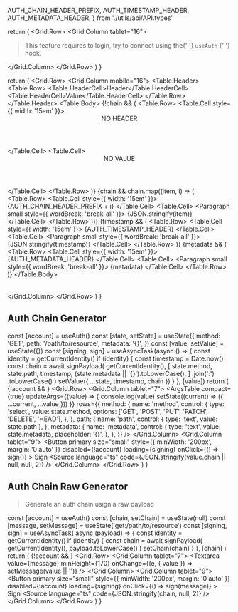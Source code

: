   AUTH_CHAIN_HEADER_PREFIX,
  AUTH_TIMESTAMP_HEADER,
  AUTH_METADATA_HEADER,
} from './utils/api/API.types'

<Meta title="Development/AuthChain" />

  return (
    <Grid.Row>
      <Grid.Column tablet="16">
        <Blockquote>
          <Paragraph small secondary>
            This feature requires to login, try to connect using the{' '}
            <Link href="./?path=/story/hooks-useauth--page#connect-preview">
              `useAuth`
            </Link>{' '}
            hook.
          </Paragraph>
        </Blockquote>
      </Grid.Column>
    </Grid.Row>
  )
}

  return (
    <Grid.Row>
      <Grid.Column mobile="16">
        <Table basic="very">
          <Table.Header>
            <Table.Row>
              <Table.HeaderCell>Header</Table.HeaderCell>
              <Table.HeaderCell>Value</Table.HeaderCell>
            </Table.Row>
          </Table.Header>
          <Table.Body>
            {!chain && (
              <Table.Row>
                <Table.Cell style={{ width: '15em' }}>
                  <Header sub>NO HEADER</Header>
                </Table.Cell>
                <Table.Cell>
                  <Header sub>NO VALUE</Header>
                </Table.Cell>
              </Table.Row>
            )}
            {chain &&
              chain.map((item, i) => (
                <Table.Row>
                  <Table.Cell style={{ width: '15em' }}>
                    <Paragraph small secondary>
                      {AUTH_CHAIN_HEADER_PREFIX + i}
                    </Paragraph>
                  </Table.Cell>
                  <Table.Cell>
                    <Paragraph small style={{ wordBreak: 'break-all' }}>
                      {JSON.stringify(item)}
                    </Paragraph>
                  </Table.Cell>
                </Table.Row>
              ))}
            {timestamp && (
              <Table.Row>
                <Table.Cell style={{ width: '15em' }}>
                  <Paragraph small secondary>
                    {AUTH_TIMESTAMP_HEADER}
                  </Paragraph>
                </Table.Cell>
                <Table.Cell>
                  <Paragraph small style={{ wordBreak: 'break-all' }}>
                    {JSON.stringify(timestamp)}
                  </Paragraph>
                </Table.Cell>
              </Table.Row>
            )}
            {metadata && (
              <Table.Row>
                <Table.Cell style={{ width: '15em' }}>
                  <Paragraph small secondary>
                    {AUTH_METADATA_HEADER}
                  </Paragraph>
                </Table.Cell>
                <Table.Cell>
                  <Paragraph small style={{ wordBreak: 'break-all' }}>
                    {metadata}
                  </Paragraph>
                </Table.Cell>
              </Table.Row>
            )}
          </Table.Body>
        </Table>
      </Grid.Column>
    </Grid.Row>
  )
}

## Auth Chain Generator

<Divider size="small" />

  const [account] = useAuth()
  const [state, setState] = useState({
    method: 'GET',
    path: '/path/to/resource',
    metadata: '{}',
  })
  const [value, setValue] = useState({})
  const [signing, sign] = useAsyncTask(async () => {
    const identity = getCurrentIdentity()
    if (identity) {
      const timestamp = Date.now()
      const chain = await signPayload(
        getCurrentIdentity(),
        [
          state.method,
          state.path,
          timestamp,
          (state.metadata || '{}').toLowerCase(),
        ]
          .join(':')
          .toLowerCase()
      )
      setValue({ ...state, timestamp, chain })
    }
  }, [value])
  return (
    <Container>
      <Grid>
        {!account && <NoAuthMessage />}
        <Grid.Row>
          <Grid.Column tablet="7">
            <ArgsTable
              compact={true}
              updateArgs={(value) => {
                console.log(value)
                setState((current) => ({ ...current, ...value }))
              }}
              rows={{
                method: {
                  name: 'method',
                  control: {
                    type: 'select',
                    value: state.method,
                    options: ['GET', 'POST', 'PUT', 'PATCH', 'DELETE', 'HEAD'],
                  },
                },
                path: {
                  name: 'path',
                  control: { type: 'text', value: state.path },
                },
                metadata: {
                  name: 'metadata',
                  control: {
                    type: 'text',
                    value: state.metadata,
                    placeholder: '{}',
                  },
                },
              }}
            />
          </Grid.Column>
          <Grid.Column tablet="9">
            <Button
              primary
              size="small"
              style={{ minWidth: '200px', margin: '0 auto' }}
              disabled={!account}
              loading={signing}
              onClick={() => sign()}
            >
              Sign
            </Button>
            <Source
              language="ts"
              code={JSON.stringify(value.chain || null, null, 2)}
            />
          </Grid.Column>
        </Grid.Row>
        <AuthChainTable
          chain={value.chain}
          timestamp={value.timestamp}
          metadata={value.metadata}
        />
      </Grid>
    </Container>
  )
}

<AuthChainStandar />

<Divider />

## Auth Chain Raw Generator

> Generate an auth chain usign a raw payload

<Divider size="small" />

  const [account] = useAuth()
  const [chain, setChain] = useState(null)
  const [message, setMessage] = useState('get:/path/to/resource')
  const [signing, sign] = useAsyncTask(
    async (payload) => {
      const identity = getCurrentIdentity()
      if (identity) {
        const chain = await signPayload(
          getCurrentIdentity(),
          payload.toLowerCase()
        )
        setChain(chain)
      }
    },
    [chain]
  )
  return (
    <Container>
      <Grid>
        {!account && <NoAuthMessage />}
        <Grid.Row>
          <Grid.Column tablet="7">
            <Textarea
              value={message}
              minHeight={170}
              onChange={(e, { value }) => setMessage(value || '')}
            />
          </Grid.Column>
          <Grid.Column tablet="9">
            <Button
              primary
              size="small"
              style={{ minWidth: '200px', margin: '0 auto' }}
              disabled={!account}
              loading={signing}
              onClick={() => sign(message)}
            >
              Sign
            </Button>
            <Source language="ts" code={JSON.stringify(chain, null, 2)} />
          </Grid.Column>
        </Grid.Row>
        <AuthChainTable chain={chain} />
      </Grid>
    </Container>
  )
}

<AuthChainRaw />

